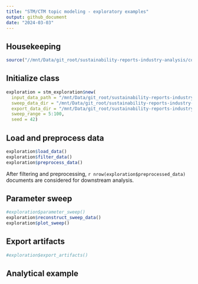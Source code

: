 ```yaml
---
title: "STM/CTM topic modeling - exploratory examples"
output: github_document
date: "2024-03-03"
---
```


## Housekeeping

```r
source("//mnt/Data/git_root/sustainability-reports-industry-analysis/code/modeling.R")
```

## Initialize class

```r
exploration = stm_exploration$new(
  input_data_path = "/mnt/Data/git_root/sustainability-reports-industry-analysis/data/processed.parquet",
  sweep_data_dir = "/mnt/Data/git_root/sustainability-reports-industry-analysis/data/model_files",
  export_data_dir = "/mnt/Data/git_root/sustainability-reports-industry-analysis/data/export_files",
  sweep_range = 5:100,
  seed = 42)
```

## Load and preprocess data

```r
exploration$load_data()
exploration$filter_data()
exploration$preprocess_data()
```

After filtering and preprocessing, `r nrow(exploration$preprocessed_data)` documents are considered for downstream analysis.

## Parameter sweep

```r
#exploration$parameter_sweep()
exploration$reconstruct_sweep_data()
exploration$plot_sweep()
```

## Export artifacts

```r
#exploration$export_artifacts()
```

## Analytical example

```r
```

